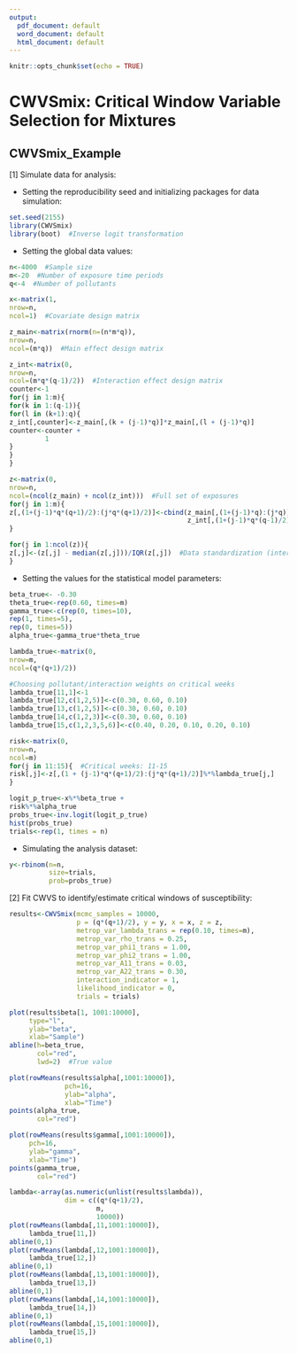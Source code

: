 ```yaml
---
output:
  pdf_document: default
  word_document: default
  html_document: default
---
```

```r
knitr::opts_chunk$set(echo = TRUE)
```
# CWVSmix: Critical Window Variable Selection for Mixtures
## CWVSmix_Example

[1] Simulate data for analysis:

* Setting the reproducibility seed and initializing packages for data simulation:
```r
set.seed(2155)
library(CWVSmix)
library(boot)  #Inverse logit transformation
```

* Setting the global data values:
```r
n<-4000  #Sample size
m<-20  #Number of exposure time periods
q<-4  #Number of pollutants

x<-matrix(1,
nrow=n,
ncol=1)  #Covariate design matrix

z_main<-matrix(rnorm(n=(n*m*q)),
nrow=n,
ncol=(m*q))  #Main effect design matrix

z_int<-matrix(0,
nrow=n,
ncol=(m*q*(q-1)/2))  #Interaction effect design matrix
counter<-1
for(j in 1:m){
for(k in 1:(q-1)){
for(l in (k+1):q){
z_int[,counter]<-z_main[,(k + (j-1)*q)]*z_main[,(l + (j-1)*q)]
counter<-counter + 
         1
}
}
}

z<-matrix(0,
nrow=n,
ncol=(ncol(z_main) + ncol(z_int)))  #Full set of exposures
for(j in 1:m){
z[,(1+(j-1)*q*(q+1)/2):(j*q*(q+1)/2)]<-cbind(z_main[,(1+(j-1)*q):(j*q)], 
                                             z_int[,(1+(j-1)*q*(q-1)/2):(j*q*(q-1)/2)])
}

for(j in 1:ncol(z)){
z[,j]<-(z[,j] - median(z[,j]))/IQR(z[,j])  #Data standardization (interquartile range)
}
```

* Setting the values for the statistical model parameters:
```r
beta_true<- -0.30
theta_true<-rep(0.60, times=m)
gamma_true<-c(rep(0, times=10),
rep(1, times=5),
rep(0, times=5))
alpha_true<-gamma_true*theta_true

lambda_true<-matrix(0,
nrow=m,
ncol=(q*(q+1)/2))

#Choosing pollutant/interaction weights on critical weeks
lambda_true[11,1]<-1
lambda_true[12,c(1,2,5)]<-c(0.30, 0.60, 0.10)
lambda_true[13,c(1,2,5)]<-c(0.30, 0.60, 0.10)
lambda_true[14,c(1,2,3)]<-c(0.30, 0.60, 0.10)
lambda_true[15,c(1,2,3,5,6)]<-c(0.40, 0.20, 0.10, 0.20, 0.10)

risk<-matrix(0,
nrow=n,
ncol=m)
for(j in 11:15){  #Critical weeks: 11-15
risk[,j]<-z[,(1 + (j-1)*q*(q+1)/2):(j*q*(q+1)/2)]%*%lambda_true[j,]
}

logit_p_true<-x%*%beta_true +
risk%*%alpha_true
probs_true<-inv.logit(logit_p_true)
hist(probs_true)
trials<-rep(1, times = n)
```

* Simulating the analysis dataset:
```r
y<-rbinom(n=n, 
          size=trials, 
          prob=probs_true)
```

[2] Fit CWVS to identify/estimate critical windows of susceptibility:

```r
results<-CWVSmix(mcmc_samples = 10000,
                 p = (q*(q+1)/2), y = y, x = x, z = z,
                 metrop_var_lambda_trans = rep(0.10, times=m),
                 metrop_var_rho_trans = 0.25,
                 metrop_var_phi1_trans = 1.00,
                 metrop_var_phi2_trans = 1.00,
                 metrop_var_A11_trans = 0.03,
                 metrop_var_A22_trans = 0.30,
                 interaction_indicator = 1,
                 likelihood_indicator = 0,
                 trials = trials)

plot(results$beta[1, 1001:10000],
     type="l",
     ylab="beta",
     xlab="Sample")
abline(h=beta_true,
       col="red",
       lwd=2)  #True value

plot(rowMeans(results$alpha[,1001:10000]),
              pch=16,
              ylab="alpha",
              xlab="Time")
points(alpha_true, 
       col="red")

plot(rowMeans(results$gamma[,1001:10000]),
     pch=16,
     ylab="gamma",
     xlab="Time")
points(gamma_true, 
       col="red")

lambda<-array(as.numeric(unlist(results$lambda)), 
              dim = c((q*(q+1)/2), 
                      m, 
                      10000))
plot(rowMeans(lambda[,11,1001:10000]),
     lambda_true[11,])
abline(0,1)
plot(rowMeans(lambda[,12,1001:10000]),
     lambda_true[12,])
abline(0,1)
plot(rowMeans(lambda[,13,1001:10000]),
     lambda_true[13,])
abline(0,1)
plot(rowMeans(lambda[,14,1001:10000]),
     lambda_true[14,])
abline(0,1)
plot(rowMeans(lambda[,15,1001:10000]),
     lambda_true[15,])
abline(0,1)
```
